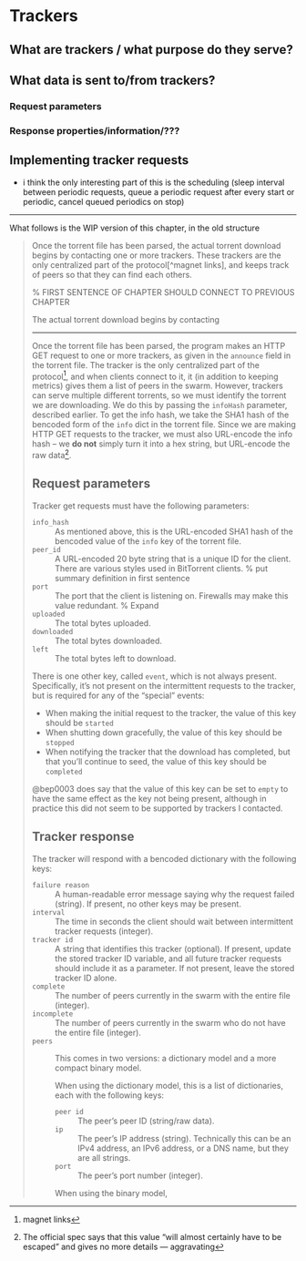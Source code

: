 # Trackers {#sec-trackers}

## What are trackers / what purpose do they serve?

## What data is sent to/from trackers?

### Request parameters

### Response properties/information/???

## Implementing tracker requests

- i think the only interesting part of this is the scheduling (sleep interval between periodic requests, queue a periodic request after every start or periodic, cancel queued periodics on stop)

***

What follows is the WIP version of this chapter, in the old structure

> Once the torrent file has been parsed, the actual torrent download begins by contacting one or more trackers. These trackers are the only centralized part of the protocol[^magnet links], and keeps track of peers so that they can find each others. 
> 
> \todo{@bep0012 still wants you to only contact one tracker. check if there are other extensions that want you to contact multiple trackers at once, and otherwise remove this mention of "or more"}
> 
> % FIRST SENTENCE OF CHAPTER SHOULD CONNECT TO PREVIOUS CHAPTER
> 
> The actual torrent download begins by contacting 
> 
> ***
> 
> Once the torrent file has been parsed, the program makes an HTTP GET request to one or more trackers, as given in the `announce` field in the torrent file. The tracker is the only centralized part of the protocol^[magnet links], and when clients connect to it, it (in addition to keeping metrics) gives them a list of peers in the swarm. However, trackers can serve multiple different torrents, so we must identify the torrent we are downloading. We do this by passing the `infoHash` parameter, described earlier. To get the info hash, we take the SHA1 hash of the bencoded form of the `info` dict in the torrent file. Since we are making HTTP GET requests to the tracker, we must also URL-encode the info hash -- we **do not** simply turn it into a hex string, but URL-encode the raw data^[The official spec says that this value "will almost certainly have to be escaped" and gives no more details --- aggravating].
> 
> ## Request parameters
> 
> Tracker get requests must have the following parameters:
> 
> `info_hash`
> :   As mentioned above, this is the URL-encoded SHA1 hash of the bencoded value of the `info` key of the torrent file.
> 
> `peer_id`
> :   A URL-encoded 20 byte string that is a unique ID for the client. There are various styles used in BitTorrent clients. % put summary definition in first sentence
> 
> `port`
> :   The port that the client is listening on. Firewalls may make this value redundant. % Expand
> 
> `uploaded`
> :   The total bytes uploaded.
> 
> `downloaded`
> :   The total bytes downloaded.
> 
> `left`
> :   The total bytes left to download.
> 
> There is one other key, called `event`, which is not always present. Specifically, it's not present on the intermittent requests to the tracker, but is required for any of the "special" events:
> 
> - When making the initial request to the tracker, the value of this key should be `started`
> - When shutting down gracefully, the value of this key should be `stopped`
> - When notifying the tracker that the download has completed, but that you'll continue to seed, the value of this key should be `completed`
> 
> @bep0003 does say that the value of this key can be set to `empty` to have the same effect as the key not being present, although in practice this did not seem to be supported by trackers I contacted.
> 
> ## Tracker response
> 
> The tracker will respond with a bencoded dictionary with the following keys:
> 
> `failure reason`
> :   A human-readable error message saying why the request failed (string). If present, no other keys may be present.
> 
> `interval`
> :   The time in seconds the client should wait between intermittent tracker requests (integer).
> 
> `tracker id`
> :   A string that identifies this tracker (optional). If present, update the stored tracker ID variable, and all future tracker requests should include it as a parameter. If not present, leave the stored tracker ID alone.
> 
> `complete`
> :   The number of peers currently in the swarm with the entire file (integer).
> 
> `incomplete`
> :   The number of peers currently in the swarm who do not have the entire file (integer).
> 
> `peers`
> :   This comes in two versions: a dictionary model and a more compact binary model.
> 
>     When using the dictionary model, this is a list of dictionaries, each with the following keys:
> 
>     `peer id`
>     :   The peer's peer ID (string/raw data).
> 
>     `ip`
>     :   The peer's IP address (string). Technically this can be an IPv4 address, an IPv6 address, or a DNS name, but they are all strings.
> 
>     `port`
>     :   The peer's port number (integer).
> 
> 
>     When using the binary model,
>     \todo{explain binary model here}
